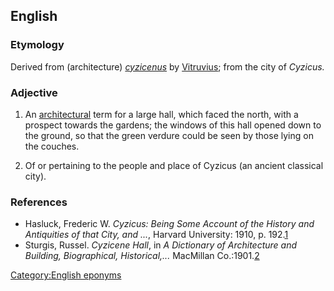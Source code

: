 ==English==

===Etymology===
Derived from {{etyl|la|en}} (architecture) ''[[cyzicenus]]'' by [[w:Vitruvius|Vitruvius]]; from the city of ''Cyzicus.''

===Adjective===
{{en-adj|-}}

# {{context|architecture|lang=en}} An [[architectural]] term for a large hall, which faced the north, with a prospect towards the gardens; the windows of this hall opened down to the ground, so that the green verdure could be seen by those lying on the couches.
# Of or pertaining to the people and place of Cyzicus (an ancient classical city).

===References===
* Hasluck, Frederic W. ''Cyzicus: Being Some Account of the History and Antiquities of that City, and ... '', Harvard University: 1910, p. 192.[http://books.google.com/books?id=McggyWzrvowC&pg=PA192&lpg=PA192&dq]
* Sturgis, Russel. ''Cyzicene Hall'', in ''A Dictionary of Architecture and Building, Biographical, Historical,...'' MacMillan Co.:1901.[http://books.google.com/books?id=tQgFAAAAYAAJ&pg=RA6-PA738&lpg=RA6-PA738&dq=cyzicenus+architecture&source=web&ots=A64-fbGro6&sig=2q3mn-xfcqY_sNg3DGO3R_7NWB0#PRA6-PA738,M1]

[[Category:English eponyms]]